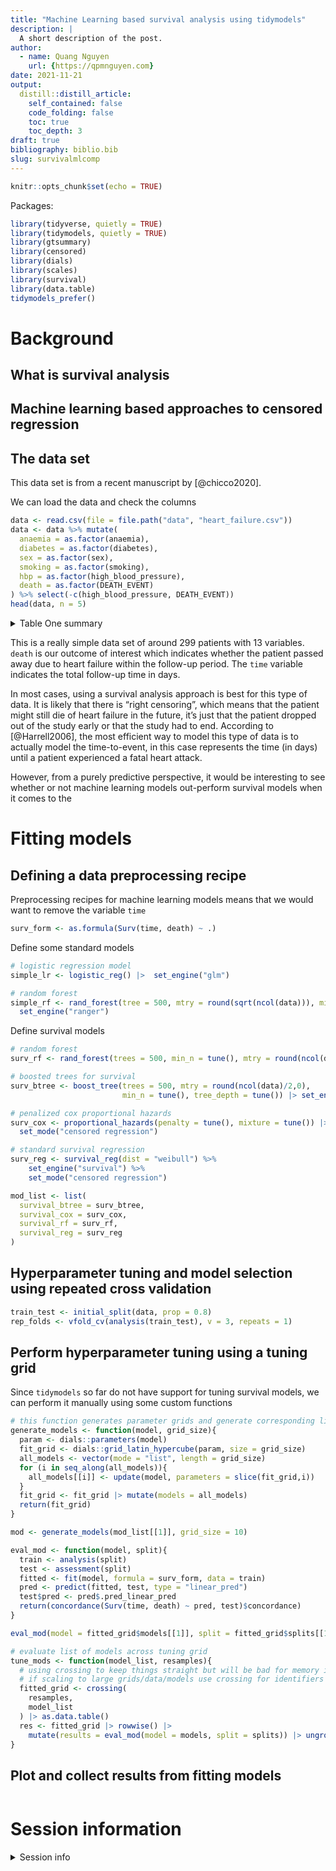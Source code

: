```yaml
---
title: "Machine Learning based survival analysis using tidymodels"
description: |
  A short description of the post.
author:
  - name: Quang Nguyen
    url: {https://qpmnguyen.com}
date: 2021-11-21
output:
  distill::distill_article:
    self_contained: false
    code_folding: false
    toc: true
    toc_depth: 3
draft: true
bibliography: biblio.bib
slug: survivalmlcomp
---
```



```r
knitr::opts_chunk$set(echo = TRUE)
```

Packages:     

```r
library(tidyverse, quietly = TRUE)
library(tidymodels, quietly = TRUE)
library(gtsummary)
library(censored)
library(dials)
library(scales)
library(survival)
library(data.table)
tidymodels_prefer()
```

# Background  

## What is survival analysis  

## Machine learning based approaches to censored regression  

## The data set   


This data set is from a recent manuscript by [@chicco2020].  

We can load the data and check the columns  

```r
data <- read.csv(file = file.path("data", "heart_failure.csv"))
data <- data %>% mutate(
  anaemia = as.factor(anaemia),
  diabetes = as.factor(diabetes),
  sex = as.factor(sex),
  smoking = as.factor(smoking),
  hbp = as.factor(high_blood_pressure),
  death = as.factor(DEATH_EVENT)
) %>% select(-c(high_blood_pressure, DEATH_EVENT))
head(data, n = 5)
```

<details><summary>Table One summary</summary>  
```r
gtsummary::tbl_summary(data)
```
</details>

This is a really simple data set of around 299 patients with 13 variables. `death` is our outcome of interest which indicates whether the patient passed away due to heart failure within the follow-up period. The `time` variable indicates the total follow-up time in days. 

In most cases, using a survival analysis approach is best for this type of data. It is likely that there is "right censoring", which means that the patient might still die of heart failure in the future, it's just that the patient dropped out of the study early or that the study had to end. According to [@Harrell2006], the most efficient way to model this type of data is to actually model the time-to-event, in this case represents the time (in days) until a patient experienced a fatal heart attack.  

However, from a purely predictive perspective, it would be interesting to see whether or not machine learning models out-perform survival models when it comes to the 


# Fitting models  

## Defining a data preprocessing recipe  

Preprocessing recipes for machine learning models means that we would want to remove the variable `time`  

```r
surv_form <- as.formula(Surv(time, death) ~ .)
```

Define some standard models  

```r
# logistic regression model 
simple_lr <- logistic_reg() |>  set_engine("glm") 

# random forest  
simple_rf <- rand_forest(tree = 500, mtry = round(sqrt(ncol(data))), min_n = tune()) |> 
  set_engine("ranger")
```

Define survival models  

```r
# random forest 
surv_rf <- rand_forest(trees = 500, min_n = tune(), mtry = round(ncol(data)/2,0)) |> set_engine("party")|> set_mode("censored regression")

# boosted trees for survival 
surv_btree <- boost_tree(trees = 500, mtry = round(ncol(data)/2,0), 
                         min_n = tune(), tree_depth = tune()) |> set_engine("mboost") |> set_mode("censored regression")

# penalized cox proportional hazards 
surv_cox <- proportional_hazards(penalty = tune(), mixture = tune()) |> set_engine("glmnet") |> 
  set_mode("censored regression")

# standard survival regression  
surv_reg <- survival_reg(dist = "weibull") %>%
    set_engine("survival") %>% 
    set_mode("censored regression")

mod_list <- list(
  survival_btree = surv_btree,
  survival_cox = surv_cox,
  survival_rf = surv_rf, 
  survival_reg = surv_reg
)
```


## Hyperparameter tuning and model selection using repeated cross validation  

```r
train_test <- initial_split(data, prop = 0.8)
rep_folds <- vfold_cv(analysis(train_test), v = 3, repeats = 1)
```

## Perform hyperparameter tuning using a tuning grid  

Since `tidymodels` so far do not have support for tuning survival models, we can perform it manually using some custom functions  

```r
# this function generates parameter grids and generate corresponding list of models  
generate_models <- function(model, grid_size){
  param <- dials::parameters(model)
  fit_grid <- dials::grid_latin_hypercube(param, size = grid_size)
  all_models <- vector(mode = "list", length = grid_size)
  for (i in seq_along(all_models)){
    all_models[[i]] <- update(model, parameters = slice(fit_grid,i))
  }
  fit_grid <- fit_grid |> mutate(models = all_models)
  return(fit_grid)
}

mod <- generate_models(mod_list[[1]], grid_size = 10)

```
```r
eval_mod <- function(model, split){
  train <- analysis(split)
  test <- assessment(split)
  fitted <- fit(model, formula = surv_form, data = train)
  pred <- predict(fitted, test, type = "linear_pred")
  test$pred <- pred$.pred_linear_pred
  return(concordance(Surv(time, death) ~ pred, test)$concordance)
}

eval_mod(model = fitted_grid$models[[1]], split = fitted_grid$splits[[1]])
```

```r
# evaluate list of models across tuning grid
tune_mods <- function(model_list, resamples){
  # using crossing to keep things straight but will be bad for memory if data is large 
  # if scaling to large grids/data/models use crossing for identifiers instead of adding the entire objects 
  fitted_grid <- crossing(
    resamples, 
    model_list
  ) |> as.data.table()
  res <- fitted_grid |> rowwise() |> 
    mutate(results = eval_mod(model = models, split = splits)) |> ungroup()
}

```

## Plot and collect results from fitting models  

```r

```



# Session information  

<details><summary>Session info</summary>  
```r
sessionInfo()
```
</details>
